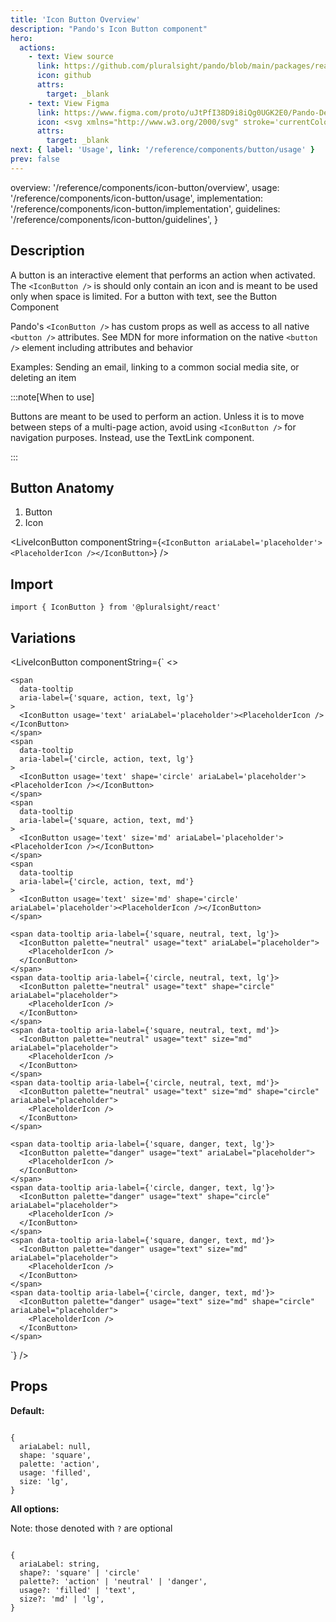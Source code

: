 ```yaml
---
title: 'Icon Button Overview'
description: "Pando's Icon Button component"
hero:
  actions:
    - text: View source
      link: https://github.com/pluralsight/pando/blob/main/packages/react/src/components/IconButton.tsx
      icon: github
      attrs:
        target: _blank
    - text: View Figma
      link: https://www.figma.com/proto/uJtPfI38D9i8iQg0UGK2E0/Pando-Design-Guidelines?node-id=6-5342&starting-point-node-id=6%3A11626
      icon: <svg xmlns="http://www.w3.org/2000/svg" stroke='currentColor' fill='currentColor' xmlns:xlink="http://www.w3.org/1999/xlink" width='24' height='24' viewBox="0 0 24 24" role="img"><path fill-rule="evenodd" clip-rule="evenodd" d="M4.25 5.5C4.25 3.15279 6.15279 1.25 8.5 1.25H15.5C17.8472 1.25 19.75 3.15279 19.75 5.5C19.75 6.95165 19.0222 8.23331 17.9116 9C19.0222 9.7667 19.75 11.0484 19.75 12.5C19.75 14.8472 17.8472 16.75 15.5 16.75C14.4512 16.75 13.4912 16.3701 12.75 15.7405V19.5C12.75 21.8472 10.8472 23.75 8.5 23.75C6.15279 23.75 4.25 21.8472 4.25 19.5C4.25 18.0484 4.97779 16.7667 6.0884 16C4.97779 15.2333 4.25 13.9516 4.25 12.5C4.25 11.0484 4.97779 9.7667 6.0884 9C4.97779 8.2333 4.25 6.95164 4.25 5.5ZM8.5 15.25H11.25V9.75H8.5C6.98122 9.75 5.75 10.9812 5.75 12.5C5.75 14.0188 6.98122 15.25 8.5 15.25ZM11.25 16.75H8.5C6.98122 16.75 5.75 17.9812 5.75 19.5C5.75 21.0188 6.98122 22.25 8.5 22.25C10.0188 22.25 11.25 21.0188 11.25 19.5V16.75ZM18.25 5.5C18.25 7.01878 17.0188 8.25 15.5 8.25H12.75V2.75H15.5C17.0188 2.75 18.25 3.98122 18.25 5.5ZM15.5 9.75C13.9812 9.75 12.75 10.9812 12.75 12.5C12.75 14.0188 13.9812 15.25 15.5 15.25C17.0188 15.25 18.25 14.0188 18.25 12.5C18.25 10.9812 17.0188 9.75 15.5 9.75ZM8.5 8.25H11.25V2.75H8.5C6.98122 2.75 5.75 3.98122 5.75 5.5C5.75 7.01878 6.98122 8.25 8.5 8.25Z" /></svg>
      attrs:
        target: _blank
next: { label: 'Usage', link: '/reference/components/button/usage' }
prev: false
---
```



  overview: '/reference/components/icon-button/overview',
  usage: '/reference/components/icon-button/usage',
  implementation: '/reference/components/icon-button/implementation',
  guidelines: '/reference/components/icon-button/guidelines',
}

<ComponentNav links={navLinks} active="overview" />

## Description

A button is an interactive element that performs an action when activated. The `<IconButton />` is should only contain an icon and is meant to be used only when space is limited. For a button with text, see the <TextLink href='/reference/components/button/overview'>Button Component</TextLink>

Pando's `<IconButton />` has custom props as well as access to all native `<button />` attributes. <TextLink href="https://developer.mozilla.org/en-US/docs/Web/HTML/Element/button">See MDN</TextLink> for more information on the native `<button />` element including attributes and behavior

<p class={css({ color: 'neutral.text.200' })}>Examples: Sending an email, linking to a common social media site, or deleting an item</p>

:::note[When to use]

Buttons are meant to be used to perform an action. Unless it is to move between steps of a multi-page action, avoid using `<IconButton />` for navigation purposes. Instead, use the <TextLink href='/reference/components/text-link/overview'>TextLink component</TextLink>.

:::

## Button Anatomy

<ol class={css({ listStyleType: 'decimal' })}>
  <li>Button</li>
  <li>Icon</li>
</ol>

<LiveIconButton componentString={`<IconButton ariaLabel='placeholder'><PlaceholderIcon /></IconButton>`} />

## Import

```tsx
import { IconButton } from '@pluralsight/react'
```

## Variations

<LiveIconButton
  componentString={`
<>
  <div className={hstack({gap: '4'})}>
    <span
      data-tooltip
      aria-label={'square, action, filled, lg'}
    >
      <IconButton ariaLabel='placeholder'><PlaceholderIcon /></IconButton>
    </span>
    <span
      data-tooltip
      aria-label={'circle, action, filled, lg'}
    >
      <IconButton shape='circle' ariaLabel='placeholder'><PlaceholderIcon /></IconButton>
    </span>
    <span
      data-tooltip
      aria-label={'square, action, filled, md'}
    >
      <IconButton size='md' ariaLabel='placeholder'><PlaceholderIcon /></IconButton>
    </span>
    <span
      data-tooltip
      aria-label={'circle, action, filled, md'}
    >
      <IconButton size='md' shape='circle' ariaLabel='placeholder'><PlaceholderIcon /></IconButton>
    </span>
    
    <span
      data-tooltip
      aria-label={'square, action, text, lg'}
    >
      <IconButton usage='text' ariaLabel='placeholder'><PlaceholderIcon /></IconButton>
    </span>
    <span
      data-tooltip
      aria-label={'circle, action, text, lg'}
    >
      <IconButton usage='text' shape='circle' ariaLabel='placeholder'><PlaceholderIcon /></IconButton>
    </span>
    <span
      data-tooltip
      aria-label={'square, action, text, md'}
    >
      <IconButton usage='text' size='md' ariaLabel='placeholder'><PlaceholderIcon /></IconButton>
    </span>
    <span
      data-tooltip
      aria-label={'circle, action, text, md'}
    >
      <IconButton usage='text' size='md' shape='circle' ariaLabel='placeholder'><PlaceholderIcon /></IconButton>
    </span>
  </div>

  <div className={hstack({ gap: '4' })}>
    <span data-tooltip aria-label={'square, neutral, filled, lg'}>
      <IconButton palette="neutral" ariaLabel="placeholder">
        <PlaceholderIcon />
      </IconButton>
    </span>
    <span data-tooltip aria-label={'circle, neutral, filled, lg'}>
      <IconButton palette="neutral" shape="circle" ariaLabel="placeholder">
        <PlaceholderIcon />
      </IconButton>
    </span>
    <span data-tooltip aria-label={'square, neutral, filled, md'}>
      <IconButton palette="neutral" size="md" ariaLabel="placeholder">
        <PlaceholderIcon />
      </IconButton>
    </span>
    <span data-tooltip aria-label={'circle, neutral, filled, md'}>
      <IconButton palette="neutral" size="md" shape="circle" ariaLabel="placeholder">
        <PlaceholderIcon />
      </IconButton>
    </span>

    <span data-tooltip aria-label={'square, neutral, text, lg'}>
      <IconButton palette="neutral" usage="text" ariaLabel="placeholder">
        <PlaceholderIcon />
      </IconButton>
    </span>
    <span data-tooltip aria-label={'circle, neutral, text, lg'}>
      <IconButton palette="neutral" usage="text" shape="circle" ariaLabel="placeholder">
        <PlaceholderIcon />
      </IconButton>
    </span>
    <span data-tooltip aria-label={'square, neutral, text, md'}>
      <IconButton palette="neutral" usage="text" size="md" ariaLabel="placeholder">
        <PlaceholderIcon />
      </IconButton>
    </span>
    <span data-tooltip aria-label={'circle, neutral, text, md'}>
      <IconButton palette="neutral" usage="text" size="md" shape="circle" ariaLabel="placeholder">
        <PlaceholderIcon />
      </IconButton>
    </span>

  </div>
  <div className={hstack({ gap: '4' })}>
    <span data-tooltip aria-label={'square, danger, filled, lg'}>
      <IconButton palette="danger" ariaLabel="placeholder">
        <PlaceholderIcon />
      </IconButton>
    </span>
    <span data-tooltip aria-label={'circle, danger, filled, lg'}>
      <IconButton palette="danger" shape="circle" ariaLabel="placeholder">
        <PlaceholderIcon />
      </IconButton>
    </span>
    <span data-tooltip aria-label={'square, danger, filled, md'}>
      <IconButton palette="danger" size="md" ariaLabel="placeholder">
        <PlaceholderIcon />
      </IconButton>
    </span>
    <span data-tooltip aria-label={'circle, danger, filled, md'}>
      <IconButton palette="danger" size="md" shape="circle" ariaLabel="placeholder">
        <PlaceholderIcon />
      </IconButton>
    </span>

    <span data-tooltip aria-label={'square, danger, text, lg'}>
      <IconButton palette="danger" usage="text" ariaLabel="placeholder">
        <PlaceholderIcon />
      </IconButton>
    </span>
    <span data-tooltip aria-label={'circle, danger, text, lg'}>
      <IconButton palette="danger" usage="text" shape="circle" ariaLabel="placeholder">
        <PlaceholderIcon />
      </IconButton>
    </span>
    <span data-tooltip aria-label={'square, danger, text, md'}>
      <IconButton palette="danger" usage="text" size="md" ariaLabel="placeholder">
        <PlaceholderIcon />
      </IconButton>
    </span>
    <span data-tooltip aria-label={'circle, danger, text, md'}>
      <IconButton palette="danger" usage="text" size="md" shape="circle" ariaLabel="placeholder">
        <PlaceholderIcon />
      </IconButton>
    </span>

  </div>
</>
`}
/>

## Props

**Default:**

```tsx

{
  ariaLabel: null,
  shape: 'square',
  palette: 'action',
  usage: 'filled',
  size: 'lg',
}

```

**All options:**

Note: those denoted with `?` are optional

```tsx

{
  ariaLabel: string,
  shape?: 'square' | 'circle'
  palette?: 'action' | 'neutral' | 'danger',
  usage?: 'filled' | 'text',
  size?: 'md' | 'lg',
}

```
